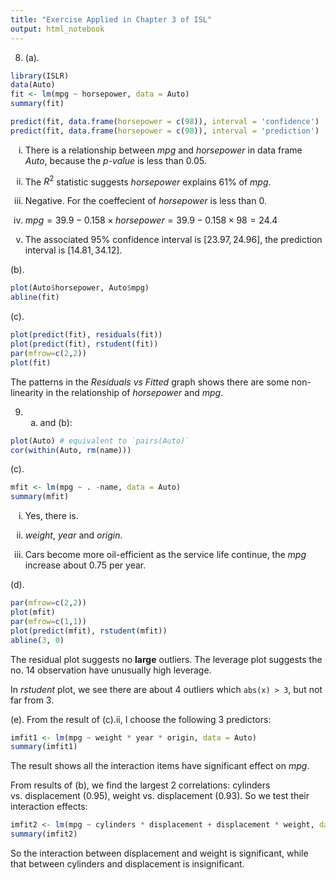```yaml
---
title: "Exercise Applied in Chapter 3 of ISL"
output: html_notebook
---
```


8. (a).
```r
library(ISLR)
data(Auto)
fit <- lm(mpg ~ horsepower, data = Auto)
summary(fit)

predict(fit, data.frame(horsepower = c(98)), interval = 'confidence')
predict(fit, data.frame(horsepower = c(98)), interval = 'prediction')
```

i. There is a relationship between *mpg* and *horsepower* in data frame *Auto*, because the *p-value* is less than 0.05.

ii. The $R^2$ statistic suggests *horsepower* explains 61% of *mpg*.

iii. Negative. For the coeffecient of *horsepower* is less than 0.

iv. $mpg = 39.9 - 0.158 \times horsepower = 39.9 - 0.158 \times 98 = 24.4$

v. The associated 95% confidence interval is $[23.97, 24.96]$, the prediction interval is $[14.81, 34.12]$.


(b).
```r
plot(Auto$horsepower, Auto$mpg)
abline(fit)
```

(c).
```r
plot(predict(fit), residuals(fit))
plot(predict(fit), rstudent(fit))
par(mfrow=c(2,2))
plot(fit)
```
The patterns in the *Residuals vs Fitted* graph shows there are some non-linearity in the relationship of *horsepower* and *mpg*.

9. (a) and (b):
```r
plot(Auto) # equivalent to `pairs(Auto)`
cor(within(Auto, rm(name)))
```

(c).
```r
mfit <- lm(mpg ~ . -name, data = Auto)
summary(mfit)
```

i. Yes, there is.

ii. *weight*, *year* and *origin*.

iii. Cars become more oil-efficient as the service life continue, the *mpg* increase about 0.75 per year.

(d).
```r
par(mfrow=c(2,2))
plot(mfit)
par(mfrow=c(1,1))
plot(predict(mfit), rstudent(mfit))
abline(3, 0)
```
The residual plot suggests no **large** outliers. The leverage plot suggests the no. 14 observation have unusually high leverage.

In *rstudent* plot, we see there are about 4 outliers which `abs(x) > 3`, but not far from 3.

(e).
From the result of (c).ii, I choose the following 3 predictors:
```r
imfit1 <- lm(mpg ~ weight * year * origin, data = Auto)
summary(imfit1)
```
The result shows all the interaction items have significant effect on *mpg*.

From results of (b), we find the largest 2 correlations: cylinders vs. displacement (0.95), weight vs. displacement (0.93). So we test their interaction effects:
```r
imfit2 <- lm(mpg ~ cylinders * displacement + displacement * weight, data = Auto)
summary(imfit2)
```

So the interaction between displacement and weight is significant, while that between cylinders and displacement is insignificant.